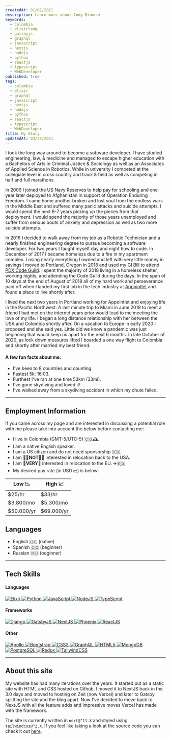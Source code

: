 ```yaml
---
createdAt: 01/01/2021
description: Learn more about Cody Brunner
keywords:
  - Colombia
  - elixirlang
  - gatsbyjs
  - graphql
  - javascript
  - nextjs
  - nodejs
  - python
  - reactjs
  - typescript
  - WebDeveloper
published: true
tags:
  - colombia
  - elixir
  - graphql
  - javascript
  - nextjs
  - nodejs
  - python
  - reactjs
  - typescript
  - WebDeveloper
title: My Story
updatedAt: 03/24/2021
---
```



I took the long way around to become a software developer. I have studied engineering, law, & medicine and managed to escape higher education with a Bachelors of Arts in Criminal Justice & Sociology as well as an Associates of Applied Science in Robotics. While in university I competed at the collegiate level in cross country and track & field as well as competing in half and full marathons.

In 2009 I joined the US Navy Reserves to help pay for schooling and one year later deployed to Afghanistan in support of Operation Enduring Freedom. I came home another broken and lost soul from the endless wars in the Middle East and suffered many panic attacks and suicide attempts. I would spend the next 6-7 years picking up the pieces from that deployment. I would spend the majority of those years unemployed and suffer from serious bouts of anxiety and depression as well as two more suicide attempts.

In 2016 I decided to walk away from my job as a Robotic Technician and a nearly finished engineering degree to pursue becoming a software developer. For two years I taught myself day and night how to code. In December of 2017 I became homeless due to a fire in my apartment complex. Losing nearly everything I owned and left with very little money in savings I moved to Portland, Oregon in 2018 and used my GI Bill to attend [PDX Code Guild](https://pdxcodeguild.com/). I spent the majority of 2018 living in a homeless shelter, working nights, and attending the Code Guild during the days. In the span of 10 days at the end of August of 2018 all of my hard work and perseverance paid off when I landed my first job in the tech industry at [Appointlet](https://www.appointlet.com/) and found a place to live shortly after.

I lived the next two years in Portland working for Appointlet and enjoying life in the Pacific Northwest. A last minute trip to Miami in June 2019 to meet a friend I had met on the internet years prior would lead to me meeting the love of my life. I began a long distance relationship with her between the USA and Colombia shortly after. On a vacation to Europe in early 2020 I proposed and she said yes. Little did we know a pandemic was just beginning that would keep us apart for the next 6 months. In late October of 2020, as lock down measures lifted I boarded a one way flight to Colombia and shortly after married my best friend.

#### A few fun facts about me:

- I've been to 8 countries and counting.
- Fastest 5k: 16:03.
- Furthest I've ran at one time 53km (33mi).
- I've gone skydiving and loved it!
- I've walked away from a skydiving accident in which my chute failed.

---

## Employment Information

If you came across my page and are interested in discussing a potential role with me please take into account the below before contacting me:

- I live in Colombia (GMT-5/UTC-5) 🇨🇴🕰️.
- I am a native English speaker.
- I am a US citizen and do not need sponsorship 🇺🇸.
- I am 🙅‍♂️**NOT**🙅‍♂️ interested in relocation back to the USA.
- I am 🤩**VERY**🤩 interested in relocation to the EU. ✈️🇪🇺
- My desired pay rate (in USD 💵) is below:

| Low 📉     | High 📈    |
| ---------- | ---------- |
| $25/hr     | $33/hr     |
| $3.800/mo  | $5.300/mo  |
| $50.000/yr | $69.000/yr |

## Languages

- English 🇺🇸 (native)
- Spanish 🇨🇴 (beginner)
- Russian 🇷🇺 (beginner)

---

## Tech Skills

#### Languages

<Grid>
  <a aria-label="Link to Elixir" href="https://elixir-lang.org/">
    <img
      alt="Elixir"
      height={80}
      layout="fixed"
      src="/images/elixir.png"
      width={80}
    />
  </a>
  <a aria-label="Link to Python" href="https://www.python.org/">
    <img alt="Python" height={80} src="/images/python.svg" width={80} />
  </a>
  <a aria-label="Link to JavaScript" href="https://javascript.info/js">
    <img alt="JavaScript" height={80} src="/images/javascript.svg" width={80} />
  </a>
  <a aria-label="Link to NodeJS" href="https://nodejs.org/">
    <img alt="NodeJS" height={80} src="/images/nodejs.svg" width={80} />
  </a>
  <a aria-label="Link to TypeScript" href="https://www.typescriptlang.org/">
    <img alt="TypeScript" height={80} src="/images/typescript.svg" width={80} />
  </a>
</Grid>

#### Frameworks

<Grid>
  <a aria-label="Link to Django" href="https://www.djangoproject.com/">
    <img alt="Django" height={80} src="/images/django.svg" width={80} />
  </a>
  <a aria-label="Link to GatsbyJS" href="https://www.gatsbyjs.com/">
    <img alt="GatsbyJS" height={80} src="/images/gatsby.svg" width={80} />
  </a>
  <a aria-label="Link to NextJS" href="https://nextjs.org/">
    <img alt="NextJS" height={80} src="/images/nextjs.svg" width={80} />
  </a>
  <a aria-label="Link to Phoenix" href="https://www.phoenixframework.org/">
    <img alt="Phoenix" height={80} src="/images/phoenix.svg" width={80} />
  </a>
  <a aria-label="Link to ReactJS" href="https://reactjs.org/">
    <img alt="ReactJS" height={80} src="/images/react.svg" width={80} />
  </a>
</Grid>

#### Other

<Grid>
  <a aria-label="Link to Apollo" href="https://www.apollographql.com/">
    <img alt="Apollo" height={80} src="/images/apollo.svg" width={80} />
  </a>
  <a aria-label="Link to Bootstrap" href="https://getbootstrap.com/">
    <img alt="Bootstrap" height={80} src="/images/bootstrap.svg" width={80} />
  </a>
  <a
    aria-label="Link to CSS3"
    href="https://developer.mozilla.org/en-US/docs/Web/CSS"
  >
    <img alt="CSS3" height={80} src="/images/css3.svg" width={80} />
  </a>
  <a aria-label="Link to GraphQL" href="https://graphql.org/">
    <img alt="GraphQL" height={80} src="/images/graphql.svg" width={80} />
  </a>
  <a
    aria-label="Link to HTML5"
    href="https://developer.mozilla.org/en-US/docs/Web/HTML"
  >
    <img alt="HTML5" height={80} src="/images/html5.svg" width={80} />
  </a>
  <a aria-label="Link to MongoDB" href="https://www.mongodb.com/">
    <img alt="MongoDB" height={80} src="/images/mongodb.svg" width={80} />
  </a>
  <a aria-label="Link to PostgreSQL" href="https://www.postgresql.org/">
    <img alt="PostgreSQL" height={80} src="/images/postgresql.svg" width={80} />
  </a>
  <a aria-label="Link to Redux" href="https://redux.js.org/">
    <img alt="Redux" height={80} src="/images/redux.svg" width={80} />
  </a>
  <a aria-label="Link to TailwindCSS" href="https://tailwindcss.com/">
    <img
      alt="TailwindCSS"
      height={80}
      src="/images/tailwindcss.svg"
      width={80}
    />
  </a>
</Grid>

---

## About this site

My website has had many iterations over the years. It started out as a static site with HTML and CSS hosted on Github. I moved it to NextJS back in the 3.0 days and moved to hosting on Zeit (now Vercel) and later to Gatsby splitting the site and the blog apart. Now I've decided to move back to NextJS with all the feature adds and impressive moves Vercel has made with the framework.

The site is currently written in `next@^11.X` and styled using `tailwindcss@^2.X`. If you feel like taking a look at the source code you can check it out [here](https://github.com/rockchalkwushock/codybrunner.dev).
